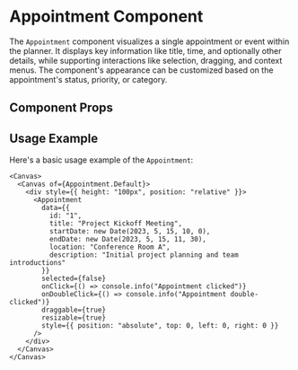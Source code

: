 

<Meta of={Appointment} />

# Appointment Component

The `Appointment` component visualizes a single appointment or event within the planner. It displays key information like title, time, and optionally other details, while supporting interactions like selection, dragging, and context menus. The component's appearance can be customized based on the appointment's status, priority, or category.

## Component Props

<Canvas of={Appointment.Default} />

<Controls />

## Usage Example

Here's a basic usage example of the `Appointment`:

```tsx
<Canvas>
  <Canvas of={Appointment.Default}>
    <div style={{ height: "100px", position: "relative" }}>
      <Appointment
        data={{
          id: "1",
          title: "Project Kickoff Meeting",
          startDate: new Date(2023, 5, 15, 10, 0),
          endDate: new Date(2023, 5, 15, 11, 30),
          location: "Conference Room A",
          description: "Initial project planning and team introductions"
        }}
        selected={false}
        onClick={() => console.info("Appointment clicked")}
        onDoubleClick={() => console.info("Appointment double-clicked")}
        draggable={true}
        resizable={true}
        style={{ position: "absolute", top: 0, left: 0, right: 0 }}
      />
    </div>
  </Canvas>
</Canvas>
``` 